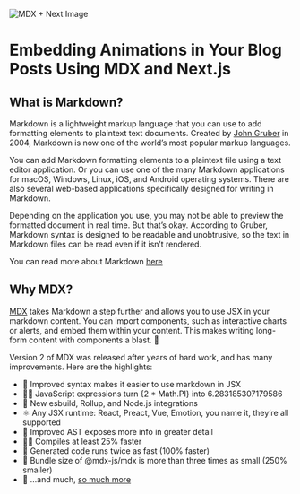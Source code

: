 
<Animation/>

![MDX + Next Image](https://i.ibb.co/zPgN0NN/Markdown-Logo.png)
# Embedding Animations in Your Blog Posts Using MDX and Next.js
## What is Markdown?
Markdown is a lightweight markup language that you can use to add formatting elements to plaintext text documents. 
Created by [John Gruber](https://daringfireball.net/projects/markdown/) in 2004, Markdown is now one of the world’s most popular markup languages.

You can add Markdown formatting elements to a plaintext file using a text editor application. 
Or you can use one of the many Markdown applications for macOS, Windows, Linux, iOS, and Android operating systems. 
There are also several web-based applications specifically designed for writing in Markdown.

Depending on the application you use, you may not be able to preview the formatted document in real time. 
But that’s okay. According to Gruber, Markdown syntax is designed to be readable and unobtrusive, 
so the text in Markdown files can be read even if it isn’t rendered.

You can read more about Markdown [here](https://www.markdownguide.org/)

## Why MDX?

[MDX](https://mdxjs.com/docs/what-is-mdx/) takes Markdown a step further and allows you to use JSX in your markdown content. 
You can import components, such as interactive charts or alerts, and embed them within your content. 
This makes writing long-form content with components a blast. 🚀

Version 2 of MDX was released after years of hard work, and has many improvements. Here are the highlights:

* 📝 Improved syntax makes it easier to use markdown in JSX
* 🧑‍💻 JavaScript expressions turn {2 * Math.PI} into 6.283185307179586
* 🔌 New esbuild, Rollup, and Node.js integrations
* ⚛️ Any JSX runtime: React, Preact, Vue, Emotion, you name it, they’re all supported
* 🌳 Improved AST exposes more info in greater detail
* 🏃‍♀️ Compiles at least 25% faster
* 🚴 Generated code runs twice as fast (100% faster)
* 🚄 Bundle size of @mdx-js/mdx is more than three times as small (250% smaller)
* 🧵 …and much, [so much more](https://mdxjs.com/blog/v2/)
